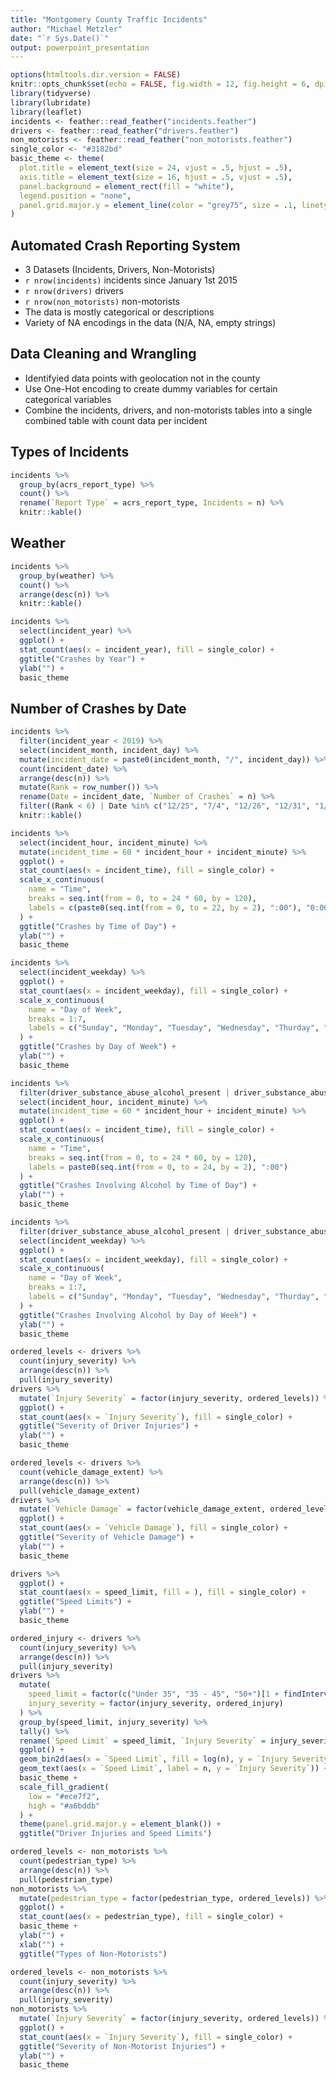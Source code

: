 ```yaml
---
title: "Montgomery County Traffic Incidents"
author: "Michael Metzler"
date: "`r Sys.Date()`"
output: powerpoint_presentation
---
```


```r
options(htmltools.dir.version = FALSE)
knitr::opts_chunk$set(echo = FALSE, fig.width = 12, fig.height = 6, dpi = 300)
library(tidyverse)
library(lubridate)
library(leaflet)
incidents <- feather::read_feather("incidents.feather")
drivers <- feather::read_feather("drivers.feather")
non_motorists <- feather::read_feather("non_motorists.feather")
single_color <- "#3182bd"
basic_theme <- theme(
  plot.title = element_text(size = 24, vjust = .5, hjust = .5),
  axis.title = element_text(size = 16, hjust = .5, vjust = .5),
  panel.background = element_rect(fill = "white"),
  legend.position = "none",
  panel.grid.major.y = element_line(color = "grey75", size = .1, linetype = "solid")
)
```

## Automated Crash Reporting System

- 3 Datasets (Incidents, Drivers, Non-Motorists)
- `r nrow(incidents)` incidents since January 1st 2015
- `r nrow(drivers)` drivers
- `r nrow(non_motorists)` non-motorists
- The data is mostly categorical or descriptions
- Variety of NA encodings in the data (N/A, NA, empty strings)

## Data Cleaning and Wrangling

- Identifyied data points with geolocation not in the county
- Use One-Hot encoding to create dummy variables for certain categorical variables
- Combine the incidents, drivers, and non-motorists tables into a single combined table with count data per incident


## Types of Incidents

```r
incidents %>%
  group_by(acrs_report_type) %>%
  count() %>%
  rename(`Report Type` = acrs_report_type, Incidents = n) %>%
  knitr::kable()
```

## Weather

```r
incidents %>%
  group_by(weather) %>%
  count() %>%
  arrange(desc(n)) %>%
  knitr::kable()
```

```r
incidents %>%
  select(incident_year) %>%
  ggplot() +
  stat_count(aes(x = incident_year), fill = single_color) +
  ggtitle("Crashes by Year") +
  ylab("") +
  basic_theme
```

## Number of Crashes by Date
```r
incidents %>%
  filter(incident_year < 2019) %>%
  select(incident_month, incident_day) %>%
  mutate(incident_date = paste0(incident_month, "/", incident_day)) %>%
  count(incident_date) %>%
  arrange(desc(n)) %>%
  mutate(Rank = row_number()) %>%
  rename(Date = incident_date, `Number of Crashes` = n) %>%
  filter((Rank < 6) | Date %in% c("12/25", "7/4", "12/26", "12/31", "1/1")) %>%
  knitr::kable()
```

```r
incidents %>%
  select(incident_hour, incident_minute) %>%
  mutate(incident_time = 60 * incident_hour + incident_minute) %>%
  ggplot() +
  stat_count(aes(x = incident_time), fill = single_color) +
  scale_x_continuous(
    name = "Time",
    breaks = seq.int(from = 0, to = 24 * 60, by = 120),
    labels = c(paste0(seq.int(from = 0, to = 22, by = 2), ":00"), "0:00")
  ) +
  ggtitle("Crashes by Time of Day") +
  ylab("") +
  basic_theme
```

```r
incidents %>%
  select(incident_weekday) %>%
  ggplot() +
  stat_count(aes(x = incident_weekday), fill = single_color) +
  scale_x_continuous(
    name = "Day of Week",
    breaks = 1:7,
    labels = c("Sunday", "Monday", "Tuesday", "Wednesday", "Thurday", "Friday", "Saturday")
  ) +
  ggtitle("Crashes by Day of Week") +
  ylab("") +
  basic_theme
```

```r
incidents %>%
  filter(driver_substance_abuse_alcohol_present | driver_substance_abuse_alcohol_contributed) %>%
  select(incident_hour, incident_minute) %>%
  mutate(incident_time = 60 * incident_hour + incident_minute) %>%
  ggplot() +
  stat_count(aes(x = incident_time), fill = single_color) +
  scale_x_continuous(
    name = "Time",
    breaks = seq.int(from = 0, to = 24 * 60, by = 120),
    labels = paste0(seq.int(from = 0, to = 24, by = 2), ":00")
  ) +
  ggtitle("Crashes Involving Alcohol by Time of Day") +
  ylab("") +
  basic_theme
```

```r
incidents %>%
  filter(driver_substance_abuse_alcohol_present | driver_substance_abuse_alcohol_contributed) %>%
  select(incident_weekday) %>%
  ggplot() +
  stat_count(aes(x = incident_weekday), fill = single_color) +
  scale_x_continuous(
    name = "Day of Week",
    breaks = 1:7,
    labels = c("Sunday", "Monday", "Tuesday", "Wednesday", "Thurday", "Friday", "Saturday")
  ) +
  ggtitle("Crashes Involving Alcohol by Day of Week") +
  ylab("") +
  basic_theme
```

```r
ordered_levels <- drivers %>%
  count(injury_severity) %>%
  arrange(desc(n)) %>%
  pull(injury_severity)
drivers %>%
  mutate(`Injury Severity` = factor(injury_severity, ordered_levels)) %>%
  ggplot() +
  stat_count(aes(x = `Injury Severity`), fill = single_color) +
  ggtitle("Severity of Driver Injuries") +
  ylab("") +
  basic_theme
```

```r
ordered_levels <- drivers %>%
  count(vehicle_damage_extent) %>%
  arrange(desc(n)) %>%
  pull(vehicle_damage_extent)
drivers %>%
  mutate(`Vehicle Damage` = factor(vehicle_damage_extent, ordered_levels)) %>%
  ggplot() +
  stat_count(aes(x = `Vehicle Damage`), fill = single_color) +
  ggtitle("Severity of Vehicle Damage") +
  ylab("") +
  basic_theme
```

```r
drivers %>%
  ggplot() +
  stat_count(aes(x = speed_limit, fill = ), fill = single_color) +
  ggtitle("Speed Limits") +
  ylab("") +
  basic_theme
```

```r
ordered_injury <- drivers %>%
  count(injury_severity) %>%
  arrange(desc(n)) %>%
  pull(injury_severity)
drivers %>%
  mutate(
    speed_limit = factor(c("Under 35", "35 - 45", "50+")[1 + findInterval(speed_limit, c(31, 46))], levels = c("Under 35", "35 - 45", "50+")),
    injury_severity = factor(injury_severity, ordered_injury)
  ) %>%
  group_by(speed_limit, injury_severity) %>%
  tally() %>%
  rename(`Speed Limit` = speed_limit, `Injury Severity` = injury_severity) %>%
  ggplot() +
  geom_bin2d(aes(x = `Speed Limit`, fill = log(n), y = `Injury Severity`)) +
  geom_text(aes(x = `Speed Limit`, label = n, y = `Injury Severity`)) +
  basic_theme +
  scale_fill_gradient(
    low = "#ece7f2",
    high = "#a6bddb"
  ) +
  theme(panel.grid.major.y = element_blank()) +
  ggtitle("Driver Injuries and Speed Limits")
```

```r
ordered_levels <- non_motorists %>%
  count(pedestrian_type) %>%
  arrange(desc(n)) %>%
  pull(pedestrian_type)
non_motorists %>%
  mutate(pedestrian_type = factor(pedestrian_type, ordered_levels)) %>%
  ggplot() +
  stat_count(aes(x = pedestrian_type), fill = single_color) +
  basic_theme +
  ylab("") +
  xlab("") +
  ggtitle("Types of Non-Motorists")
```

```r
ordered_levels <- non_motorists %>%
  count(injury_severity) %>%
  arrange(desc(n)) %>%
  pull(injury_severity)
non_motorists %>%
  mutate(`Injury Severity` = factor(injury_severity, ordered_levels)) %>%
  ggplot() +
  stat_count(aes(x = `Injury Severity`), fill = single_color) +
  ggtitle("Severity of Non-Motorist Injuries") +
  ylab("") +
  basic_theme
```
